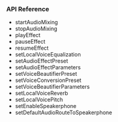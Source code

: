 <PlatformWrapper platform="flutter">

### API Reference

* <Link to="{{Global.API_REF_FLUTTER_ROOT}}/class_irtcengine.html#api_startaudiomixing2">startAudioMixing</Link>

* <Link to="{{Global.API_REF_FLUTTER_ROOT}}/class_irtcengine.html#api_stopaudiomixing">stopAudioMixing</Link>

* <Link to="{{Global.API_REF_FLUTTER_ROOT}}/class_irtcengine.html#api_playeffect3">playEffect</Link>

* <Link to="{{Global.API_REF_FLUTTER_ROOT}}/class_irtcengine.html#api_pauseeffect">pauseEffect</Link>

* <Link to="{{Global.API_REF_FLUTTER_ROOT}}/class_irtcengine.html#api_resumeeffect">resumeEffect</Link>

* <Link to="{{Global.API_REF_FLUTTER_ROOT}}/class_irtcengine.html#api_setlocalvoiceequalization">setLocalVoiceEqualization</Link>

* <Link to="{{Global.API_REF_FLUTTER_ROOT}}/class_irtcengine.html#api_setaudioeffectpreset">setAudioEffectPreset</Link>

* <Link to="{{Global.API_REF_FLUTTER_ROOT}}/class_irtcengine.html#api_setaudioeffectparameters">setAudioEffectParameters</Link>

* <Link to="{{Global.API_REF_FLUTTER_ROOT}}/class_irtcengine.html#api_setvoicebeautifierpreset">setVoiceBeautifierPreset</Link>

* <Link to="{{Global.API_REF_FLUTTER_ROOT}}/class_irtcengine.html#api_setvoiceconversionpreset">setVoiceConversionPreset</Link>

* <Link to="{{Global.API_REF_FLUTTER_ROOT}}/class_irtcengine.html#api_setvoicebeautifierparameters">setVoiceBeautifierParameters</Link>

* <Link to="{{Global.API_REF_FLUTTER_ROOT}}/class_irtcengine.html#api_setlocalvoicereverb">setLocalVoiceReverb</Link>

* <Link to="{{Global.API_REF_FLUTTER_ROOT}}/class_irtcengine.html#api_setlocalvoicepitch">setLocalVoicePitch</Link>

* <Link to="{{Global.API_REF_FLUTTER_ROOT}}/class_irtcengine.html#api_setenablespeakerphone_ng">setEnableSpeakerphone</Link>

* <Link to="{{Global.API_REF_FLUTTER_ROOT}}/class_irtcengine.html#api_setdefaultaudioroutetospeakerphone_ng">setDefaultAudioRouteToSpeakerphone</Link>



</PlatformWrapper>
